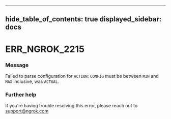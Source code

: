 

---
hide_table_of_contents: true
displayed_sidebar: docs
---


# ERR_NGROK_2215

### Message
Failed to parse configuration for `ACTION`: `CONFIG` must be between `MIN` and `MAX` inclusive, was `ACTUAL`.

<ErrorDetails error="err_ngrok_2215" />



### Further help
If you're having trouble resolving this error, please reach out to [support@ngrok.com](mailto:support@ngrok.com?subject=Help%20with%20ERR_NGROK_2215)

